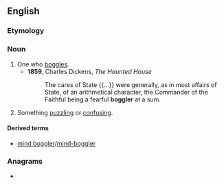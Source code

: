 ==English==

===Etymology===
{{suffix|en|boggle|er|id2=agent noun}}

===Noun===
{{en-noun}}

# One who [[boggle]]s.
#* '''1859''', Charles Dickens, ''The Haunted House''
#*: The cares of State {{...}} were generally, as in most affairs of State, of an arithmetical character, the Commander of the Faithful being a fearful '''boggler''' at a sum.
# Something [[puzzling]] or [[confusing]].

====Derived terms====
* [[mind boggler]]/[[mind-boggler]]

===Anagrams===
* {{anagrams|en|a=begglor|blogger|broggle}}